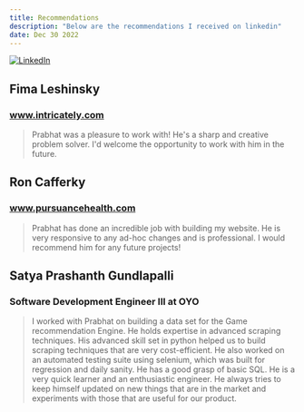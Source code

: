 ```yaml
---
title: Recommendations
description: "Below are the recommendations I received on linkedin"
date: Dec 30 2022
---
```



[![LinkedIn](https://img.shields.io/badge/linkedin-%230077B5.svg?style=for-the-badge&logo=linkedin&logoColor=white)](https://www.linkedin.com/in/prabhat--gupta/)


## Fima Leshinsky
### www.intricately.com

> Prabhat was a pleasure to work with! He's a sharp and creative problem solver.
> I'd welcome the opportunity to work with him in the future.


## Ron Cafferky
### www.pursuancehealth.com

> Prabhat has done an incredible job with building my website.
> He is very responsive to any ad-hoc changes and is professional.
> I would recommend him for any future projects!


## Satya Prashanth Gundlapalli
### Software Development Engineer III at OYO

> I worked with Prabhat on building a data set for the Game recommendation Engine.
> He holds expertise in advanced scraping techniques.
> His advanced skill set in python helped us to build scraping techniques that are very cost-efficient.
> He also worked on an automated testing suite using selenium, which was built for regression and daily sanity. He has a good grasp of basic SQL.
> He is a very quick learner and an enthusiastic engineer.
> He always tries to keep himself updated on new things that are in the market and experiments with those that are useful for our product.
